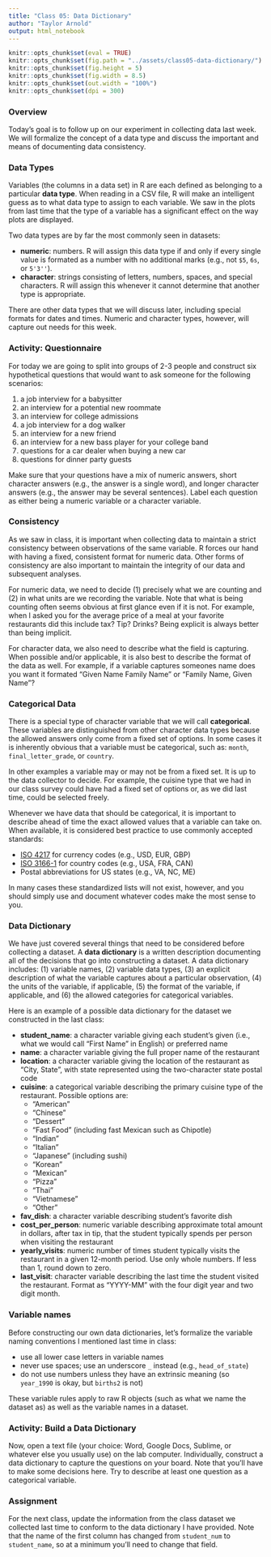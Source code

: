 ```yaml
---
title: "Class 05: Data Dictionary"
author: "Taylor Arnold"
output: html_notebook
---
```


```r
knitr::opts_chunk$set(eval = TRUE)
knitr::opts_chunk$set(fig.path = "../assets/class05-data-dictionary/")
knitr::opts_chunk$set(fig.height = 5)
knitr::opts_chunk$set(fig.width = 8.5)
knitr::opts_chunk$set(out.width = "100%")
knitr::opts_chunk$set(dpi = 300)
```

### Overview

Today's goal is to follow up on our experiment in collecting data last week.
We will formalize the concept of a data type and discuss the important and
means of documenting data consistency.

### Data Types

Variables (the columns in a data set) in R are each defined as belonging to
a particular **data type**. When reading in a CSV file, R will make an
intelligent guess as to what data type to assign to each variable. We saw in
the plots from last time that the type of a variable has a significant effect
on the way plots are displayed.

Two data types are by far the most commonly seen in datasets:

- **numeric**: numbers. R will assign this data type if and only
if every single value is formated as a number with no additional marks (e.g.,
not `$5`, `6s`, or `5'3''`).
- **character**: strings consisting of letters, numbers, spaces, and special
characters. R will assign this whenever it cannot determine that another
type is appropriate.

There are other data types that we will discuss later, including special
formats for dates and times. Numeric and character types, however, will
capture out needs for this week.

### Activity: Questionnaire

For today we are going to split into groups of 2-3 people and construct six
hypothetical questions that would want to ask someone for the following
scenarios:

1. a job interview for a babysitter
2. an interview for a potential new roommate
3. an interview for college admissions
4. a job interview for a dog walker
5. an interview for a new friend
6. an interview for a new bass player for your college band
7. questions for a car dealer when buying a new car
8. questions for dinner party guests

Make sure that your questions have a mix of numeric answers, short character
answers (e.g., the answer is a single word), and longer character answers
(e.g., the answer may be several sentences). Label each question as either
being a numeric variable or a character variable.

### Consistency

As we saw in class, it is important when collecting data to maintain a strict
consistency between observations of the same variable. R forces our hand with
having a fixed, consistent format for numeric data. Other forms of consistency
are also important to maintain the integrity of our data and subsequent
analyses.

For numeric data, we need to decide (1) precisely what we are counting and
(2) in what units are we recording the variable. Note that what is being
counting often seems obvious at first glance even if it is not. For example,
when I asked you for the average price of a meal at your favorite restaurants
did this include tax? Tip? Drinks? Being explicit is always better than being
implicit.

For character data, we also need to describe what the field is capturing.
When possible and/or applicable, it is also best to describe the format of the
data as well. For example, if a variable captures someones name does you want
it formated "Given Name Family Name" or "Family Name, Given Name"?

### Categorical Data

There is a special type of character variable that we will call
**categorical**. These variables are distinguished from other character
data types because the allowed answers only come from a fixed set of options.
In some cases it is inherently obvious that a variable must be categorical,
such as: `month`, `final_letter_grade`, or `country`.

In other examples a variable may or may not be from a fixed set. It is up to
the data collector to decide. For example, the cuisine type that we had in
our class survey could have had a fixed set of options or, as we did last
time, could be selected freely.

Whenever we have data that should be categorical, it is important to describe
ahead of time the exact allowed values that a variable can take on. When
available, it is considered best practice to use commonly accepted standards:

- [ISO 4217](https://en.wikipedia.org/wiki/ISO_4217) for currency codes
(e.g., USD, EUR, GBP)
- [ISO 3166-1](https://en.wikipedia.org/wiki/ISO_3166-1) for country codes
(e.g., USA, FRA, CAN)
- Postal abbreviations for US states (e.g., VA, NC, ME)

In many cases these standardized lists will not exist, however, and you should
simply use and document whatever codes make the most sense to you.

### Data Dictionary

We have just covered several things that need to be considered before
collecting a dataset. A **data dictionary** is a written description
documenting all of the decisions that go into constructing a dataset.
A data dictionary includes: (1) variable names, (2) variable data types,
(3) an explicit description of what the variable captures about a particular
observation, (4) the units of the variable, if applicable, (5) the format of
the variable, if applicable, and (6) the allowed categories for categorical
variables.

Here is an example of a possible data dictionary for the dataset we
constructed in the last class:

- **student_name**: a character variable giving each student's given (i.e.,
what we would call "First Name" in English) or preferred name
- **name**: a character variable giving the full proper name of the restaurant
- **location**: a character variable giving the location of the restaurant
as "City, State", with state represented using the two-character state postal
code
- **cuisine**: a categorical variable describing the primary cuisine type of
the restaurant. Possible options are:
    - "American"
    - "Chinese"
    - "Dessert"
    - "Fast Food" (including fast Mexican such as Chipotle)
    - "Indian"
    - "Italian"
    - "Japanese" (including sushi)
    - "Korean"
    - "Mexican"
    - "Pizza"
    - "Thai"
    - "Vietnamese"
    - "Other"
- **fav_dish**: a character variable describing student's favorite dish
- **cost_per_person**: numeric variable describing approximate total amount in
dollars, after tax in tip, that the student typically spends per person when
visiting the restaurant
- **yearly_visits**: numeric number of times student typically visits the
restaurant in a given 12-month period. Use only whole numbers. If less than 1,
round down to zero.
- **last_visit**: character variable describing the last time the student
visited the restaurant. Format as "YYYY-MM" with the four digit year and two
digit month.

### Variable names

Before constructing our own data dictionaries, let's formalize the variable
naming conventions I mentioned last time in class:

- use all lower case letters in variable names
- never use spaces; use an underscore `_` instead (e.g., `head_of_state`)
- do not use numbers unless they have an extrinsic meaning (so `year_1990`
is okay, but `births2` is not)

These variable rules apply to raw R objects (such as what we name the dataset
as) as well as the variable names in a dataset.

### Activity: Build a Data Dictionary

Now, open a text file (your choice: Word, Google Docs, Sublime, or whatever
else you usually use) on the lab computer. Individually, construct a data
dictionary to capture the questions on your board. Note that you'll have to
make some decisions here. Try to describe at least one question as a
categorical variable.

### Assignment

For the next class, update the information from the class dataset we collected
last time to conform to the data dictionary I have provided. Note that the
name of the first column has changed from `student_num` to `student_name`, so
at a minimum you'll need to change that field.







